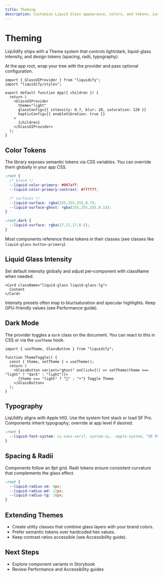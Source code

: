 ```yaml
---
title: Theming
description: Customize Liquid Glass appearance, colors, and tokens. Learn how ThemeProvider and design tokens work together.
---
```


# Theming

LiqUIdify ships with a Theme system that controls light/dark, liquid-glass intensity, and design tokens (spacing, radii, typography).

At the app root, wrap your tree with the provider and pass optional configuration.

```tsx
import { GlassUIProvider } from "liquidify";
import "liquidify/styles";

export default function App({ children }) {
  return (
    <GlassUIProvider
      theme="light"
      glassConfig={{ intensity: 0.7, blur: 20, saturation: 120 }}
      hapticConfig={{ enableVibration: true }}
    >
      {children}
    </GlassUIProvider>
  );
}
```

## Color Tokens

The library exposes semantic tokens via CSS variables. You can override them globally in your app CSS.

```css
:root {
  /* brand */
  --liquid-color-primary: #007aff;
  --liquid-color-primary-contrast: #ffffff;

  /* surfaces */
  --liquid-surface: rgba(255,255,255,0.7);
  --liquid-surface-ghost: rgba(255,255,255,0.15);
}

:root.dark {
  --liquid-surface: rgba(17,17,17,0.5);
}
```

Most components reference these tokens in their classes (see classes like `liquid-glass-button-primary`).

## Liquid Glass Intensity

Set default intensity globally and adjust per‑component with className when needed.

```tsx
<Card className="liquid-glass liquid-glass-lg">
  Content
</Card>
```

Intensity presets often map to blur/saturation and specular highlights. Keep GPU-friendly values (see Performance guide).

## Dark Mode

The provider toggles a `dark` class on the document. You can react to this in CSS or via the `useTheme` hook.

```tsx
import { useTheme, GlassButton } from "liquidify";

function ThemeToggle() {
  const { theme, setTheme } = useTheme();
  return (
    <GlassButton variant="ghost" onClick={() => setTheme(theme === "light" ? "dark" : "light")}> 
      {theme === "light" ? "🌙" : "☀️"} Toggle Theme
    </GlassButton>
  );
}
```

## Typography

LiqUIdify aligns with Apple HIG. Use the system font stack or load SF Pro. Components inherit typography; override at app level if desired.

```css
:root {
  --liquid-font-system: ui-sans-serif, system-ui, -apple-system, "SF Pro", Segoe UI, Roboto, "Helvetica Neue", Arial, "Apple Color Emoji", "Segoe UI Emoji";
}
```

## Spacing & Radii

Components follow an 8pt grid. Radii tokens ensure consistent curvature that complements the glass effect.

```css
:root { 
  --liquid-radius-sm: 8px;
  --liquid-radius-md: 12px;
  --liquid-radius-lg: 16px;
}
```

## Extending Themes

- Create utility classes that combine glass layers with your brand colors.
- Prefer semantic tokens over hardcoded hex values.
- Keep contrast ratios accessible (see Accessibility guide).

## Next Steps

- Explore component variants in Storybook
- Review Performance and Accessibility guides
